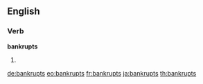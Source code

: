 ==English==

===Verb===
'''bankrupts'''

# {{en-third-person singular of|bankrupt}}

[[de:bankrupts]]
[[eo:bankrupts]]
[[fr:bankrupts]]
[[ja:bankrupts]]
[[th:bankrupts]]